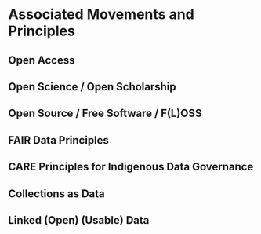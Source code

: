 # Associated Movements and Principles

## Open Access
## Open Science / Open Scholarship
## Open Source / Free Software / F(L)OSS
## FAIR Data Principles
## CARE Principles for Indigenous Data Governance
## Collections as Data
## Linked (Open) (Usable) Data